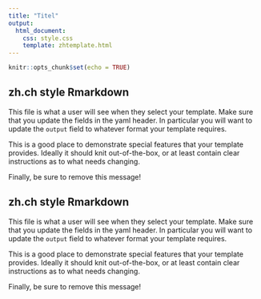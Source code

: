 ```yaml
---
title: "Titel"
output:
  html_document:
    css: style.css
    template: zhtemplate.html
---
```

<style type="text/css">
.main-container {
  max-width: 1800px;
  margin-left: auto;
  margin-right: auto;
  min-height: 980px;
}
</style>
```r
knitr::opts_chunk$set(echo = TRUE)
```

## zh.ch style Rmarkdown

This file is what a user will see when they select your template. Make sure that you update the fields in the yaml header. In particular you will want to update the `output` field to whatever format your template requires.

This is a good place to demonstrate special features that your template provides. Ideally it should knit out-of-the-box, or at least contain clear instructions as to what needs changing.

Finally, be sure to remove this message!

## zh.ch style Rmarkdown


This file is what a user will see when they select your template. Make sure that you update the fields in the yaml header. In particular you will want to update the `output` field to whatever format your template requires.

This is a good place to demonstrate special features that your template provides. Ideally it should knit out-of-the-box, or at least contain clear instructions as to what needs changing.

Finally, be sure to remove this message!


